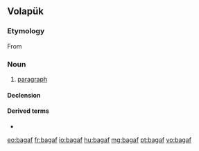 ==Volapük==

===Etymology===
From {{etyl|grc|vo}} {{term|παράγραφος|lang=grc}}

===Noun===
{{vo-noun}}

# [[paragraph]]

====Declension====
{{vo-decl-noun}}

====Derived terms====
* {{l|vo|bagafamalül}}

[[eo:bagaf]]
[[fr:bagaf]]
[[io:bagaf]]
[[hu:bagaf]]
[[mg:bagaf]]
[[pt:bagaf]]
[[vo:bagaf]]